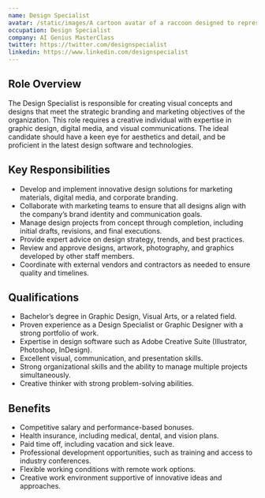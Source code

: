 ```yaml
---
name: Design Specialist
avatar: /static/images/A cartoon avatar of a raccoon designed to represent a Creative and Design Specialist, styled as a meme. The raccoon should appear artistic and innovat.webp
occupation: Design Specialist
company: AI Genius MasterClass
twitter: https://twitter.com/designspecialist
linkedin: https://www.linkedin.com/designspecialist
---
```


## Role Overview

The Design Specialist is responsible for creating visual concepts and designs that meet the strategic branding and marketing objectives of the organization. This role requires a creative individual with expertise in graphic design, digital media, and visual communications. The ideal candidate should have a keen eye for aesthetics and detail, and be proficient in the latest design software and technologies.

## Key Responsibilities

- Develop and implement innovative design solutions for marketing materials, digital media, and corporate branding.
- Collaborate with marketing teams to ensure that all designs align with the company’s brand identity and communication goals.
- Manage design projects from concept through completion, including initial drafts, revisions, and final executions.
- Provide expert advice on design strategy, trends, and best practices.
- Review and approve designs, artwork, photography, and graphics developed by other staff members.
- Coordinate with external vendors and contractors as needed to ensure quality and timelines.

## Qualifications

- Bachelor’s degree in Graphic Design, Visual Arts, or a related field.
- Proven experience as a Design Specialist or Graphic Designer with a strong portfolio of work.
- Expertise in design software such as Adobe Creative Suite (Illustrator, Photoshop, InDesign).
- Excellent visual, communication, and presentation skills.
- Strong organizational skills and the ability to manage multiple projects simultaneously.
- Creative thinker with strong problem-solving abilities.

## Benefits

- Competitive salary and performance-based bonuses.
- Health insurance, including medical, dental, and vision plans.
- Paid time off, including vacation and sick leave.
- Professional development opportunities, such as training and access to industry conferences.
- Flexible working conditions with remote work options.
- Creative work environment supportive of innovative ideas and approaches.
